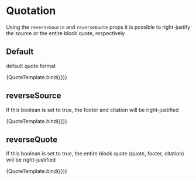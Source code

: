 
<Meta title="Components/Quotation/Justification" component={Quotation} />


# Quotation

Using the `reverseSource` and `reverseQuote` props it is possible to right-justify the source or the entire block quote, respectively

## Default

default quote format

<Canvas>
  <Story
    name="Default"
    args={{
      children: 'Yeah, I said it, and you can quote me on that!',
      reverseQuote: false,
      reverseSource: false,
      footer: 'quote from man quoted',
      cite: 'journal',
    }}
  >
    {QuoteTemplate.bind({})}
  </Story>
</Canvas>

## reverseSource

If this boolean is set to true, the footer and citation will be right-justified

<Canvas>
  <Story
    name="reverseQuote"
    args={{
      children: 'Yeah, I said it, and you can quote me on that!',
      reverseQuote: false,
      reverseSource: true,
      footer: 'quote from man quoted',
      cite: 'journal',
    }}
  >
    {QuoteTemplate.bind({})}
  </Story>
</Canvas>

## reverseQuote

If this boolean is set to true, the entire block quote (quote, footer, citation) will be right-justified

<Canvas>
  <Story
    name="reverseSource"
    args={{
      children: 'Yeah, I said it, and you can quote me on that!',
      reverseQuote: true,
      reverseSource: false,
      footer: 'quote from man quoted',
      cite: 'journal',
    }}
  >
    {QuoteTemplate.bind({})}
  </Story>
</Canvas>

